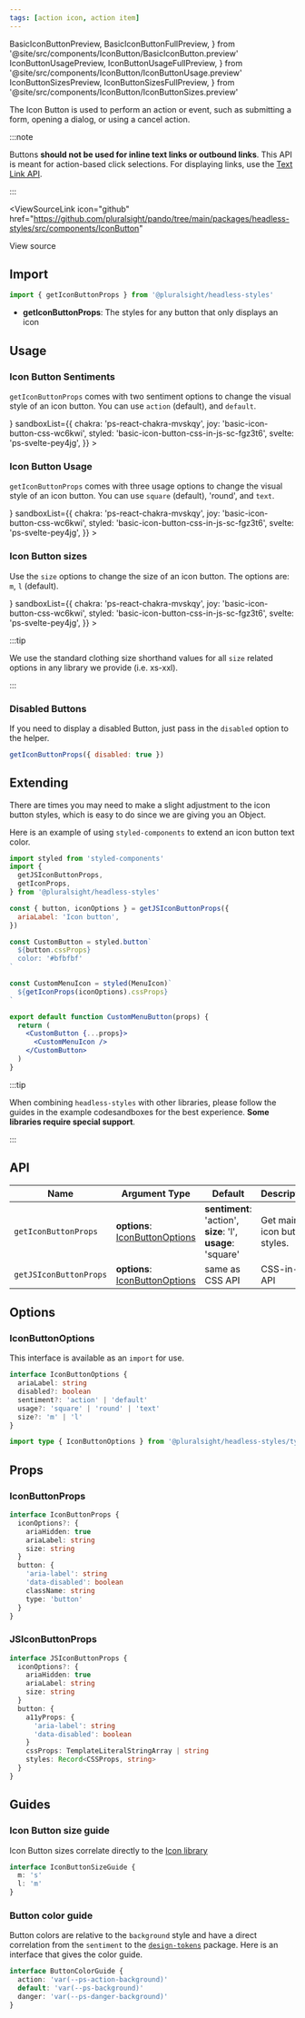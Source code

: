 ```yaml
---
tags: [action icon, action item]
---
```


  BasicIconButtonPreview,
  BasicIconButtonFullPreview,
} from '@site/src/components/IconButton/BasicIconButton.preview'
  IconButtonUsagePreview,
  IconButtonUsageFullPreview,
} from '@site/src/components/IconButton/IconButtonUsage.preview'
  IconButtonSizesPreview,
  IconButtonSizesFullPreview,
} from '@site/src/components/IconButton/IconButtonSizes.preview'

The Icon Button is used to perform an action or event, such as submitting a form, opening a dialog, or using a cancel action.

:::note

Buttons **should not be used for inline text links or outbound links**.
This API is meant for action-based click selections.
For displaying links, use the [Text Link API](./TextLink.mdx).

:::

<ViewSourceLink
  icon="github"
  href="https://github.com/pluralsight/pando/tree/main/packages/headless-styles/src/components/IconButton"
>
  View source
</ViewSourceLink>

## Import

```javascript
import { getIconButtonProps } from '@pluralsight/headless-styles'
```

- **getIconButtonProps**: The styles for any button that only displays an icon

## Usage

### Icon Button Sentiments

`getIconButtonProps` comes with two sentiment options to change the visual style of an icon button. You can use `action` (default), and `default`.

<BasicIconButton />
<LiveExampleTabs
  fullCode={<BasicIconButtonFullPreview />}
  sandboxList={{
    chakra: 'ps-react-chakra-mvskqy',
    joy: 'basic-icon-button-css-wc6kwi',
    styled: 'basic-icon-button-css-in-js-sc-fgz3t6',
    svelte: 'ps-svelte-pey4jg',
  }}
>
  <BasicIconButtonPreview />
</LiveExampleTabs>

### Icon Button Usage

`getIconButtonProps` comes with three usage options to change the visual style of an icon button. You can use `square` (default), 'round', and `text`.

<IconButtonUsage />
<LiveExampleTabs
  fullCode={<IconButtonUsageFullPreview />}
  sandboxList={{
    chakra: 'ps-react-chakra-mvskqy',
    joy: 'basic-icon-button-css-wc6kwi',
    styled: 'basic-icon-button-css-in-js-sc-fgz3t6',
    svelte: 'ps-svelte-pey4jg',
  }}
>
  <IconButtonUsagePreview />
</LiveExampleTabs>

### Icon Button sizes

Use the `size` options to change the size of an icon button. The options are: `m`, `l` (default).

<IconButtonSizes />
<LiveExampleTabs
  fullCode={<IconButtonSizesFullPreview />}
  sandboxList={{
    chakra: 'ps-react-chakra-mvskqy',
    joy: 'basic-icon-button-css-wc6kwi',
    styled: 'basic-icon-button-css-in-js-sc-fgz3t6',
    svelte: 'ps-svelte-pey4jg',
  }}
>
  <IconButtonSizesPreview />
</LiveExampleTabs>

:::tip

We use the standard clothing size shorthand values for all `size` related options in any library we provide (i.e. xs-xxl).

:::

### Disabled Buttons

If you need to display a disabled Button, just pass in the `disabled` option to the helper.

```jsx title="Disabled Button example"
getIconButtonProps({ disabled: true })
```

## Extending

There are times you may need to make a slight adjustment to the icon button styles, which is easy to do since we are giving you an Object.

Here is an example of using `styled-components` to extend an icon button text color.

```jsx title=page/Login/components/CustomMenuButton.jsx
import styled from 'styled-components'
import {
  getJSIconButtonProps,
  getIconProps,
} from '@pluralsight/headless-styles'

const { button, iconOptions } = getJSIconButtonProps({
  ariaLabel: 'Icon button',
})

const CustomButton = styled.button`
  ${button.cssProps}
  color: '#bfbfbf'
`

const CustomMenuIcon = styled(MenuIcon)`
  ${getIconProps(iconOptions).cssProps}
`

export default function CustomMenuButton(props) {
  return (
    <CustomButton {...props}>
      <CustomMenuIcon />
    </CustomButton>
  )
}
```

:::tip

When combining `headless-styles` with other libraries, please follow the guides in the example codesandboxes for the best experience. **Some libraries require special support**.

:::

## API

| Name                   | Argument Type                                        | Default                                                                 | Description                  |
| ---------------------- | ---------------------------------------------------- | ----------------------------------------------------------------------- | ---------------------------- |
| `getIconButtonProps`   | **options**: [IconButtonOptions](#iconbuttonoptions) | **sentiment**: 'action', <br />**size**: 'l', <br />**usage**: 'square' | Get main icon button styles. |
| `getJSIconButtonProps` | **options**: [IconButtonOptions](#iconbuttonoptions) | same as CSS API                                                         | CSS-in-JS API                |

## Options

### IconButtonOptions

This interface is available as an `import` for use.

```typescript
interface IconButtonOptions {
  ariaLabel: string
  disabled?: boolean
  sentiment?: 'action' | 'default'
  usage?: 'square' | 'round' | 'text'
  size?: 'm' | 'l'
}
```

```typescript title="Import example"
import type { IconButtonOptions } from '@pluralsight/headless-styles/types'
```

## Props

### IconButtonProps

```typescript
interface IconButtonProps {
  iconOptions?: {
    ariaHidden: true
    ariaLabel: string
    size: string
  }
  button: {
    'aria-label': string
    'data-disabled': boolean
    className: string
    type: 'button'
  }
}
```

### JSIconButtonProps

```typescript
interface JSIconButtonProps {
  iconOptions?: {
    ariaHidden: true
    ariaLabel: string
    size: string
  }
  button: {
    a11yProps: {
      'aria-label': string
      'data-disabled': boolean
    }
    cssProps: TemplateLiteralStringArray | string
    styles: Record<CSSProps, string>
  }
}
```

## Guides

### Icon Button size guide

Icon Button sizes correlate directly to the [Icon library](../icons/intro.mdx)

```typescript title="Example interface - does not exist in types"
interface IconButtonSizeGuide {
  m: 's'
  l: 'm'
}
```

### Button color guide

Button colors are relative to the `background` style and have a direct correlation from the `sentiment` to the [`design-tokens`](../tokens/intro.md) package. Here is an interface that gives the color guide.

```typescript title="Example interface - does not exist in types"
interface ButtonColorGuide {
  action: 'var(--ps-action-background)'
  default: 'var(--ps-background)'
  danger: 'var(--ps-danger-background)'
}
```
